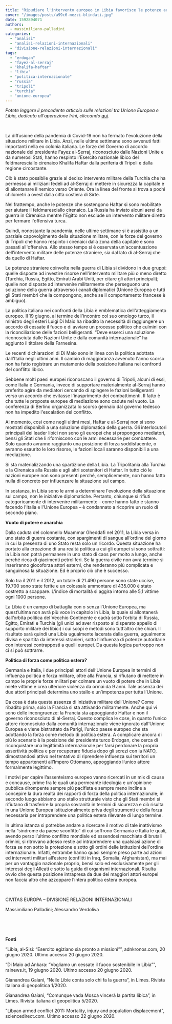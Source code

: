 ```yaml
---
title: "Ripudiare l'intervento europeo in Libia favorisce le potenze autoritarie"
cover: "/images/posts/a99c6-mezzi-blindati.jpg"
date: 1592894071
authors:
  - massimiliano-palladini
categories: 
  - "analisi"
  - "analisi-relazioni-internazionali"
  - "divisione-relazioni-internazionali"
tags: 
  - "erdogan"
  - "fayez-al-serraj"
  - "khalifa-haftar"
  - "libia"
  - "politica-internazionale"
  - "russia"
  - "tripoli"
  - "turchia"
  - "unione-europea"
---
```


_Potete leggere il precedente articolo sulle relazioni tra Unione Europea e Libia, dedicato all'operazione Irini, cliccando_ [qui](https://civitas-europa.vercel.app/blog/operazione-irini-lue-e-la-difficile-implementazione-dellembargo-onu-alla-libia).

 

La diffusione della pandemia di Covid-19 non ha fermato l'evoluzione della situazione militare in Libia. Anzi, nelle ultime settimane sono avvenuti fatti importanti nella ex colonia italiana. Le forze del Governo di accordo nazionale del presidente Fayez al-Serraj, riconosciuto dalle Nazioni Unite e da numerosi Stati, hanno respinto l'Esercito nazionale libico del feldmaresciallo cirenaico Khalifa Haftar dalla periferia di Tripoli e dalla regione circostante.

Ciò è stato possibile grazie al deciso intervento militare della Turchia che ha permesso ai miliziani fedeli ad al-Serraj di mettere in sicurezza la capitale e di allontanare il nemico verso Oriente. Ora la linea del fronte si trova a pochi chilometri a ovest dalla città costiera di Sirte.

Nel frattempo, anche le potenze che sostengono Haftar si sono mobilitate per aiutare il feldmaresciallo cirenaico. La Russia ha inviato alcuni aerei da guerra in Cirenaica mentre l'Egitto non esclude un intervento militare diretto per fermare l'offensiva turca.

Quindi, nonostante la pandemia, nelle ultime settimane si è assistito a un parziale capovolgimento della situazione militare, con le forze del governo di Tripoli che hanno respinto i cirenaici dalla zona della capitale e sono passati all'offensiva. Allo stesso tempo si è osservata un'accentuazione dell'intervento militare delle potenze straniere, sia dal lato di al-Serraj che da quello di Haftar.

Le potenze straniere coinvolte nella guerra di Libia si dividono in due gruppi: quelle disposte ad investire risorse nell'intervento militare più o meno diretto (Turchia, Russia, Egitto, Emirati Arabi Uniti, per citare gli attori principali); quelle non disposte ad intervenire militarmente che perseguono una soluzione della guerra attraverso i canali diplomatici (Unione Europea e tutti gli Stati membri che la compongono, anche se il comportamento francese è ambiguo).

La politica italiana nei confronti della Libia è emblematica dell'atteggiamento europeo. Il 19 giugno, al termine dell'incontro col suo omologo turco, il ministro degli esteri Luigi Di Maio ha ribadito la necessità di raggiungere un accordo di cessate il fuoco e di avviare un processo politico che culmini con la riconciliazione delle fazioni belligeranti. “Deve esserci una soluzione riconosciuta dalle Nazioni Unite e dalla comunità internazionale” ha aggiunto il titolare della Farnesina.

Le recenti dichiarazioni di Di Maio sono in linea con la politica adottata dall'Italia negli ultimi anni. Il cambio di maggioranza avvenuto l'anno scorso non ha fatto registrare un mutamento della posizione italiana nei confronti del conflitto libico.

Sebbene molti paesi europei riconoscano il governo di Tripoli, alcuni di essi, come Italia e Germania, invece di supportare materialmente al-Serraj hanno preferito agire da mediatori cercando di spingere le fazioni belligeranti verso un accordo che evitasse l'inasprimento dei combattimenti. Il fatto è che tutte le proposte europee di mediazione sono cadute nel vuoto. La conferenza di Berlino organizzata lo scorso gennaio dal governo tedesco non ha impedito l'escalation del conflitto.

Al momento, così come negli ultimi mesi, Haftar e al-Serraj non si sono mostrati disponibili a una soluzione diplomatica della guerra. Gli interlocutori principali dei leader libici non sono gli europei che si propongono mediatori, bensì gli Stati che li riforniscono con le armi necessarie per combattere. Solo quando avranno raggiunto una posizione di forza soddisfacente, o avranno esaurito le loro risorse, le fazioni locali saranno disponibili a una mediazione.

Si sta materializzando una spartizione della Libia. La Tripolitania alla Turchia e la Cirenaica alla Russia e agli altri sostenitori di Haftar. In tutto ciò le nazioni europee non sono presenti perché, semplicemente, non hanno fatto nulla di concreto per influenzare la situazione sul campo.

In sostanza, in Libia sono le armi a determinare l'evoluzione della situazione sul campo, non le iniziative diplomatiche. Pertanto, chiunque si rifiuti categoricamente di intervenire militarmente – come hanno fatto e stanno facendo l'Italia e l'Unione Europea – è condannato a ricoprire un ruolo di secondo piano.

**Vuoto di potere e anarchia**

Dalla caduta del colonnello Muammar Gheddafi nel 2011, la Libia versa in uno stato di guerra costante, con spargimenti di sangue all’ordine del giorno in cui la presenza di uno Stato resta solo un ricordo. Questa situazione ha portato alla creazione di una realtà politica a cui gli europei si sono sottratti: la Libia non potrà permanere in uno stato di caos per molto a lungo, anche perché ricca di giacimenti petroliferi. Se la guerra civile non avrà termine si inseriranno giocoforza attori esterni, che renderanno più complicata e sanguinosa la situazione. Ed è proprio ciò che è successo.

Solo tra il 2011 e il 2012, un totale di 21.490 persone sono state uccise, 19.700 sono state ferite e un colossale ammontare di 435.000 è stato costretto a scappare. L’indice di mortalità si aggira intorno alle 5,1 vittime ogni 1000 persone.

La Libia è un campo di battaglia con o senza l’Unione Europea, ma quest’ultima non avrà più voce in capitolo in Libia, la quale si allontanerà dall’orbita politica del Vecchio Continente e cadrà sotto l’orbita di Russia, Egitto, Emirati e Turchia (gli unici ad aver risposto al disperato appello di supporto militare dei libici) i cui scopi e metodi sono tutt’altro che chiari. Il risultato sarà quindi una Libia ugualmente lacerata dalla guerra, ugualmente divisa e spartita da interessi stranieri, sotto l’influenza di potenze autoritarie con interessi contrapposti a quelli europei. Da questa logica purtroppo non ci si può sottrarre.

**Politica di forza come politica estera?**

Germania e Italia, i due principali attori dell’Unione Europea in termini di influenza politica e forza militare, oltre alla Francia, si rifiutano di mettere in campo le proprie forze militari per colmare un vuoto di potere che in Libia miete vittime e crea ulteriore violenza da ormai da 9 anni. Tale assenza dei due attori principali determina uno stallo e un’impotenza per tutta l’Unione.

Da cosa è data questa assenza di iniziativa militare dell’Unione? Come ribadito prima, solo la Francia si sta attivando militarmente. Anche qui vi sono delle incongruenze: la Francia sta appoggiando Haftar e non il governo riconosciuto di al-Serraj. Questo complica le cose, in quanto l’unico attore riconosciuto dalla comunità internazionale viene ignorato dall’Unione Europea e viene bistrattato da Parigi, l’unico paese europeo che sta adottando la forza come metodo di politica estera. A complicare ancora di più lo scenario è la posizione del presidente turco Erdogan, che cerca di riconquistare una legittimità internazionale per farsi perdonare la propria assertività politica e per recuperare fiducia dopo gli screzi con la NATO, dimostrandosi attivo nel tentativo di riprendere influenza sui territori un tempo appartenenti all’Impero Ottomano, appoggiando l’unico attore formalmente legittimo.

I motivi per capire l’assenteismo europeo vanno ricercati in un mix di cause e concause, prime fra le quali una permeante ideologia e un'opinione pubblica dirompente sempre più pacifista e sempre meno incline a concepire la dura realtà dei rapporti di forza della politica internazionale; in secondo luogo abbiamo uno stallo strutturale visto che gli Stati membri si rifiutano di trasferire la propria sovranità in termini di sicurezza e ciò risulta in una Unione Europea istituzionalmente priva degli strumenti e della forza necessaria per intraprendere una politica estera rilevante di lungo termine.

In ultima istanza si potrebbe andare a ricercare il motivo di tale inattivismo nella “sindrome da paese sconfitto” di cui soffrono Germania e Italia le quali, avendo perso l’ultimo conflitto mondiale ed essendosi macchiate di brutali crimini, si ritrovano adesso restie ad intraprendere una qualsiasi azione di forza se non sotto la protezione e sotto gli ordini delle istituzioni dell'ordine internazionale. Infatti, entrambe hanno quasi sempre preso parte ad azioni ed interventi militari all’estero (conflitti in Iraq, Somalia, Afghanistan), ma mai per un vantaggio nazionale proprio, bensì solo ed esclusivamente per gli interessi degli Alleati e sotto la guida di organismi internazionali. Risulta ovvio che questa posizione intrapresa da due dei maggiori attori europei non faccia altro che azzoppare l’intera politica estera europea.

 

CIVITAS EUROPA – DIVISIONE RELAZIONI INTERNAZIONALI

Massimiliano Palladini; Alessandro Verdoliva

 

 

**Fonti**

“Libia, al-Sisi: “Esercito egiziano sia pronto a missioni””, adnkronos.com, 20 giugno 2020. Ultimo accesso 20 giugno 2020.

“Di Maio ad Ankara: “Vogliamo un cessate il fuoco sostenibile in Libia””, rainews.it, 19 giugno 2020. Ultimo accesso 20 giugno 2020.

Gianandrea Gaiani, “Nelle Libie conta solo chi fa la guerra”, in Limes. Rivista italiana di geopolitica 1/2020.

Gianandrea Gaiani, “Comunque vada Mosca vincerà la partita libica”, in Limes. Rivista italiana di geopolitica 5/2020.

"Libyan armed conflict 2011: Mortality, injury and population displacement", sciencedirect.com. Ultimo accesso 22 giugno 2020.
